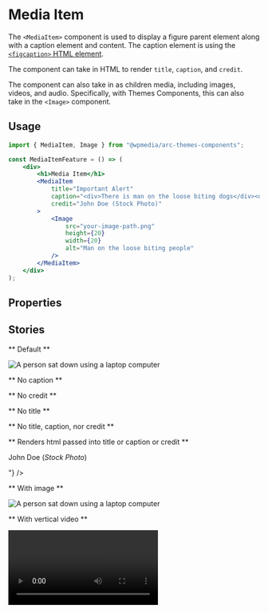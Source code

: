 

<Meta title="Components/Media Item" component={MediaItem} />

# Media Item

The `<MediaItem>` component is used to display a figure parent element along with a caption element and content. The caption element is using the [`<figcaption>` HTML element](https://developer.mozilla.org/en-US/docs/Web/HTML/Element/figcaption).

The component can take in HTML to render `title`, `caption`, and `credit`.

The component can also take in as children media, including images, videos, and audio. Specifically, with Themes Components, this can also take in the `<Image>` component.

## Usage

```jsx
import { MediaItem, Image } from "@wpmedia/arc-themes-components";

const MediaItemFeature = () => (
	<div>
		<h1>Media Item</h1>
		<MediaItem
			title="Important Alert"
			caption="<div>There is man on the loose biting dogs</div><div>All dogs should evacuate the area</div>"
			credit="John Doe (Stock Photo)"
		>
			<Image
				src="your-image-path.png"
				height={20}
				width={20}
				alt="Man on the loose biting people"
			/>
		</MediaItem>
	</div>
);
```

## Properties

<ArgsTable of={MediaItem} />

## Stories

** Default **

<Canvas>
	<Story name="Default">
		<MediaItem
			credit="John Doe (Stock Photo)"
			title={"Person Sitting"}
			caption={"There is a person using a laptop"}
		>
			<Image src="/computer-user.jpeg" alt="A person sat down using a laptop computer" />
		</MediaItem>
	</Story>
</Canvas>

** No caption **

<Canvas>
	<Story name="No caption">
		<MediaItem caption="" credit="John Doe (Stock Photo)" title={"Man Bites Dog"} />
	</Story>
</Canvas>

** No credit **

<Canvas>
	<Story name="No credit">
		<MediaItem
			caption={"There is a man on the loose who seems to be biting dogs"}
			credit=""
			title={"Man Bites Dog"}
		/>
	</Story>
</Canvas>

** No title **

<Canvas>
	<Story name="No title">
		<MediaItem
			caption={"There is a man on the loose who seems to be biting dogs"}
			credit="John Doe (Stock Photo)"
			title={""}
		/>
	</Story>
</Canvas>

** No title, caption, nor credit **

<Canvas>
	<Story name="No title, caption, nor credit">
		<MediaItem caption={""} credit="" title={""} />
	</Story>
</Canvas>

** Renders html passed into title or caption or credit **

<Canvas>
	<Story name="Renders html passed into title or caption">
		<MediaItem
			title="<p>Important Alert</p>"
			caption="<div><p>There is man on the loose biting dogs</p></div><div><p>All dogs should evacuate the area</p></div>"
			credit={"<div><p>John Doe (<i>Stock Photo</i>)</p></div>"}
		/>
	</Story>
</Canvas>

** With image **

<Canvas>
	<Story name="With image">
		<MediaItem credit="John Doe (Stock Photo)" title={"Person Sitting"}>
			<Image
				caption={"There is a person using a laptop"}
				src="/computer-user.jpeg"
				alt="A person sat down using a laptop computer"
			/>
		</MediaItem>
	</Story>
</Canvas>

** With vertical video **

<Canvas>
	<Story name="With image">
		<MediaItem credit="John Doe (Stock Photo)" title={"Person Sitting"}>
			<Video
				borderRadius
				aspectRatio="9:16"
				embedMarkup={
					'<div class="powa" id="powa-e924e51b-db94-492e-8346-02283a126943" data-org="corecomponents" data-env="prod" data-uuid="e924e51b-db94-492e-8346-02283a126943" data-aspect-ratio="0.562" data-api="prod"><script src="//d2w3jw6424abwq.cloudfront.net/prod/powaBoot.js?org=corecomponents"></script></div>'
				}
			/>
		</MediaItem>
	</Story>
</Canvas>
